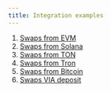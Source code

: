 ```yaml
---
title: Integration examples
---
```

1. [Swaps from EVM](docs/api-docs/integration-examples/swaps-from-evm.mdx)
2. [Swaps from Solana](docs/api-docs/integration-examples/swaps-from-solana.mdx)
3. [Swaps from TON](docs/api-docs/integration-examples/swaps-from-ton.mdx)
4. [Swaps from Tron](docs/api-docs/integration-examples/swaps-from-tron.mdx)
5. [Swaps from Bitcoin](docs/api-docs/integration-examples/swaps-from-bitcoin.mdx)
6. [Swaps VIA deposit](docs/api-docs/integration-examples/swaps-via-deposit.mdx)